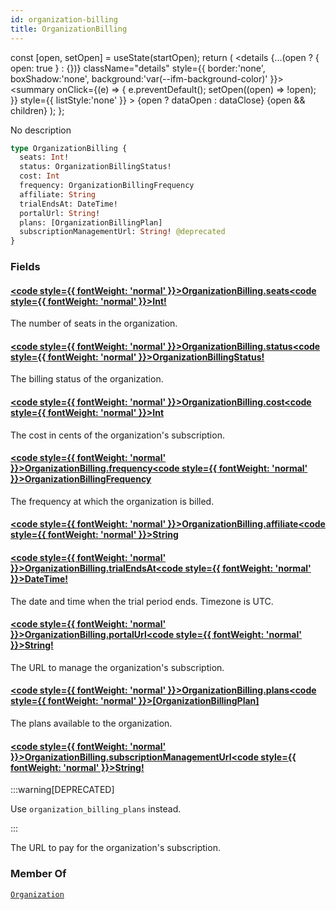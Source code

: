 ```yaml
---
id: organization-billing
title: OrganizationBilling
---
```









  const [open, setOpen] = useState(startOpen);
  return (
    <details {...(open ? { open: true } : {})} className="details" style={{ border:'none', boxShadow:'none', background:'var(--ifm-background-color)' }}>
      <summary
        onClick={(e) => {
          e.preventDefault();
          setOpen((open) => !open);
        }}
        style={{ listStyle:'none' }}
      >
      {open ? dataOpen : dataClose}
      </summary>
      {open && children}
    </details>
  );
};








No description


```graphql
type OrganizationBilling {
  seats: Int!
  status: OrganizationBillingStatus!
  cost: Int
  frequency: OrganizationBillingFrequency
  affiliate: String
  trialEndsAt: DateTime!
  portalUrl: String!
  plans: [OrganizationBillingPlan]
  subscriptionManagementUrl: String! @deprecated
}
```




### Fields

#### [<code style={{ fontWeight: 'normal' }}>OrganizationBilling.<b>seats</b></code>](#)<Bullet />[<code style={{ fontWeight: 'normal' }}><b>Int!</b></code>](/swapi/types/scalars/int.mdx) <Badge class="badge badge--secondary badge--non_null" text="non-null"/> <Badge class="badge badge--secondary " text="scalar"/> 
The number of seats in the organization.


#### [<code style={{ fontWeight: 'normal' }}>OrganizationBilling.<b>status</b></code>](#)<Bullet />[<code style={{ fontWeight: 'normal' }}><b>OrganizationBillingStatus!</b></code>](/swapi/types/enums/organization-billing-status.mdx) <Badge class="badge badge--secondary badge--non_null" text="non-null"/> <Badge class="badge badge--secondary " text="enum"/> 
The billing status of the organization.


#### [<code style={{ fontWeight: 'normal' }}>OrganizationBilling.<b>cost</b></code>](#)<Bullet />[<code style={{ fontWeight: 'normal' }}><b>Int</b></code>](/swapi/types/scalars/int.mdx) <Badge class="badge badge--secondary " text="scalar"/> 
The cost in cents of the organization's subscription.


#### [<code style={{ fontWeight: 'normal' }}>OrganizationBilling.<b>frequency</b></code>](#)<Bullet />[<code style={{ fontWeight: 'normal' }}><b>OrganizationBillingFrequency</b></code>](/swapi/types/enums/organization-billing-frequency.mdx) <Badge class="badge badge--secondary " text="enum"/> 
The frequency at which the organization is billed.


#### [<code style={{ fontWeight: 'normal' }}>OrganizationBilling.<b>affiliate</b></code>](#)<Bullet />[<code style={{ fontWeight: 'normal' }}><b>String</b></code>](/swapi/types/scalars/string.mdx) <Badge class="badge badge--secondary " text="scalar"/> 



#### [<code style={{ fontWeight: 'normal' }}>OrganizationBilling.<b>trialEndsAt</b></code>](#)<Bullet />[<code style={{ fontWeight: 'normal' }}><b>DateTime!</b></code>](/swapi/types/scalars/date-time.mdx) <Badge class="badge badge--secondary badge--non_null" text="non-null"/> <Badge class="badge badge--secondary " text="scalar"/> 
The date and time when the trial period ends. Timezone is UTC.


#### [<code style={{ fontWeight: 'normal' }}>OrganizationBilling.<b>portalUrl</b></code>](#)<Bullet />[<code style={{ fontWeight: 'normal' }}><b>String!</b></code>](/swapi/types/scalars/string.mdx) <Badge class="badge badge--secondary badge--non_null" text="non-null"/> <Badge class="badge badge--secondary " text="scalar"/> 
The URL to manage the organization's subscription.


#### [<code style={{ fontWeight: 'normal' }}>OrganizationBilling.<b>plans</b></code>](#)<Bullet />[<code style={{ fontWeight: 'normal' }}><b>[OrganizationBillingPlan]</b></code>](/swapi/types/objects/organization-billing-plan.mdx) <Badge class="badge badge--secondary " text="list"/> <Badge class="badge badge--secondary " text="object"/> 
The plans available to the organization.


#### [<code style={{ fontWeight: 'normal' }}>OrganizationBilling.<b>subscriptionManagementUrl</b></code>](#)<Bullet />[<code style={{ fontWeight: 'normal' }}><b>String!</b></code>](/swapi/types/scalars/string.mdx) <Badge class="badge badge--secondary badge--deprecated" text="deprecated"/> <Badge class="badge badge--secondary badge--non_null" text="non-null"/> <Badge class="badge badge--secondary " text="scalar"/> 
:::warning[DEPRECATED]

Use `organization_billing_plans` instead.

:::

The URL to pay for the organization's subscription.






### Member Of

[`Organization`](/swapi/types/objects/organization.mdx)  <Badge class="badge badge--secondary badge--relation" text="object"/>
